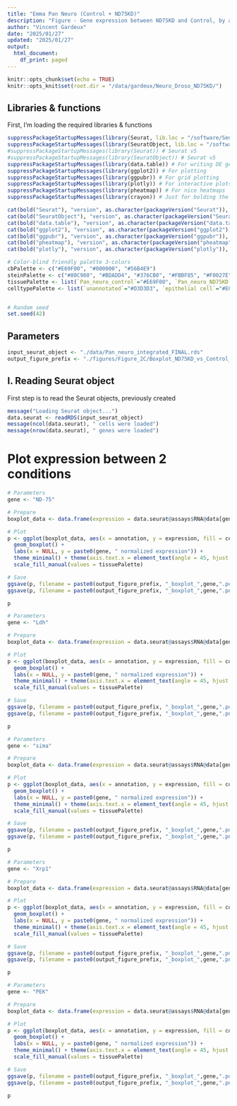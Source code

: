 ```yaml
---
title: "Emma Pan Neuro (Control + ND75KD)"
description: "Figure - Gene expression between ND75KD and Control, by annotation"
author: "Vincent Gardeux"
date: "2025/01/27"
updated: "2025/01/27"
output:
  html_document:
    df_print: paged
---
```


  
```r
knitr::opts_chunk$set(echo = TRUE)
knitr::opts_knit$set(root.dir = "/data/gardeux/Neuro_Droso_ND75KD/")
```

## Libraries & functions

First, I'm loading the required libraries & functions

```r
suppressPackageStartupMessages(library(Seurat, lib.loc = "/software/Seuratv4/lib/")) # Seurat v4.4.0, library for single-cell analysis
suppressPackageStartupMessages(library(SeuratObject, lib.loc = "/software/Seuratv4/lib/")) # For compatibility purpose
#suppressPackageStartupMessages(library(Seurat)) # Seurat v5
#suppressPackageStartupMessages(library(SeuratObject)) # Seurat v5
suppressPackageStartupMessages(library(data.table)) # For writing DE gene file
suppressPackageStartupMessages(library(ggplot2)) # For plotting
suppressPackageStartupMessages(library(ggpubr)) # For grid plotting
suppressPackageStartupMessages(library(plotly)) # For interactive plots
suppressPackageStartupMessages(library(pheatmap)) # For nice heatmaps
suppressPackageStartupMessages(library(crayon)) # Just for bolding the console output :D

cat(bold("Seurat"), "version", as.character(packageVersion("Seurat")), "\n")
cat(bold("SeuratObject"), "version", as.character(packageVersion("SeuratObject")), "\n")
cat(bold("data.table"), "version", as.character(packageVersion("data.table")), "\n")
cat(bold("ggplot2"), "version", as.character(packageVersion("ggplot2")), "\n")
cat(bold("ggpubr"), "version", as.character(packageVersion("ggpubr")), "\n")
cat(bold("pheatmap"), "version", as.character(packageVersion("pheatmap")), "\n")
cat(bold("plotly"), "version", as.character(packageVersion("plotly")), "\n")

# Color-blind friendly palette 3-colors
cbPalette <- c("#E69F00", "#000000", "#56B4E9")
steinPalette <- c("#80C980", "#BDADD4", "#376CB0", "#FBBF85", "#F0027E")
tissuePalette <- list(`Pan_neuro_control`="#E69F00", `Pan_neuro_ND75KD`="#56B4E9")
celltypePalette <- list(`unannotated`="#D3D3D3", `epithelial cell`="#E0AC69", `skeletal muscle of head`="#895129", `cone cell`="#FFFFB7", `outer photoreceptor cell`="#FFF060", `photoreceptor cell`="#F2DB00", `photoreceptor-like cell`="#F0C200", `adult optic chiasma glial cell`="#d896ff", `adult brain cell body glial cell`="#efbbff", `adult brain perineurial glial cell`="#BCBDDC", `adult lamina epithelial/marginal glial cell`="#9E9AC8", `adult reticular neuropil associated glial cell`="#756BB1", `optic lobe associated cortex glial cell`="#54278F", `cholinergic neuron`="#E41A1C", `gabaergic neuron`="#377EB8", `glutamatergic neuron`="#4DAF4A", `dopaminergic neuron`="#984EA3", `serotonergic neuron`="#FF7F00", `OPN neuron`="#A6CEE3", `columnar neuron T1`="#DEEBF7", `T neuron T3`="#9ECAE1", `T neuron T4/T5`="#3182BD", `distal medullary amacrine neuron Dm3`="#c6e6ba", `distal medullary amacrine neuron Dm8`="#A1D99B", `distal medullary amacrine neuron Dm9`="#31A354", `proximal medullary amacrine neuron Pm4`="#006D2C", `centrifugal neuron C2`="#7FC97F", `centrifugal neuron C3`="#BEAED4", `medullary intrinsic neuron Mi1`="#d8d5eb", `medullary intrinsic neuron Mi4`="#BCBDDC", `medullary intrinsic neuron Mi15`="#756BB1", `transmedullary neuron Tm1`="#b4dee9", `transmedullary neuron Tm2`="#bfdfe7", `transmedullary neuron Tm9`="#7eb5c4", `transmedullary neuron Tm20`="#9fcad5", `transmedullary Y neuron TmY14`="#5da1b3", `transmedullary Y neuron TmY5a`="#3c8ca2", `transmedullary Y neuron TmY8`="#1a7790", `tm5ab`="#014636", `lamina monopolar neuron L1 + L2`="#FDD3A0", `lamina monopolar neuron L3`="#FDBE85", `lamina monopolar neuron L4`="#FD8D3C", `lamina monopolar neuron L5`="#E6550D", `lamina wide-field 2 neuron`="#A63603", `lobular columnar neuron LC12`="#BC80BD", `olfactory receptor neuron`="#CCEBC5", `Poxn neuron`="#FFED6F", `hemocyte`="#999999", `kenyon cell`="#B3E2CD", `gamma kenyon cell`="#FDCDAC", `pigment cell`="#EE82EE")


# Random seed
set.seed(42)
```

## Parameters

```r
input_seurat_object <- "./data/Pan_neuro_integrated_FINAL.rds"
output_figure_prefix <- "./figures/Figure_2C/Boxplot_ND75KD_vs_Control_all_annotations_expression_"
```

## I. Reading Seurat object

First step is to read the Seurat objects, previously created

```r
message("Loading Seurat object...")
data.seurat <- readRDS(input_seurat_object)
message(ncol(data.seurat), " cells were loaded")
message(nrow(data.seurat), " genes were loaded")
```

# Plot expression between 2 conditions

```r
# Parameters
gene <- "ND-75"

# Prepare
boxplot_data <- data.frame(expression = data.seurat@assays$RNA@data[gene, ], annotation = data.seurat$annotation, condition = data.seurat$orig.ident)

# Plot
p <- ggplot(boxplot_data, aes(x = annotation, y = expression, fill = condition)) +
  geom_boxplot() +
  labs(x = NULL, y = paste0(gene, " normalized expression")) +
  theme_minimal() + theme(axis.text.x = element_text(angle = 45, hjust = 1)) +
  scale_fill_manual(values = tissuePalette)

# Save
ggsave(p, filename = paste0(output_figure_prefix, "_boxplot_",gene,".pdf"), width = 15, height = 5, bg = "white")
ggsave(p, filename = paste0(output_figure_prefix, "_boxplot_",gene,".png"), width = 15, height = 5, dpi = 1000, bg = 'white')

p
```

```r
# Parameters
gene <- "Ldh"

# Prepare
boxplot_data <- data.frame(expression = data.seurat@assays$RNA@data[gene, ], annotation = data.seurat$annotation, condition = data.seurat$orig.ident)

# Plot
p <- ggplot(boxplot_data, aes(x = annotation, y = expression, fill = condition)) +
  geom_boxplot() +
  labs(x = NULL, y = paste0(gene, " normalized expression")) +
  theme_minimal() + theme(axis.text.x = element_text(angle = 45, hjust = 1)) +
  scale_fill_manual(values = tissuePalette)

# Save
ggsave(p, filename = paste0(output_figure_prefix, "_boxplot_",gene,".pdf"), width = 15, height = 5, bg = "white")
ggsave(p, filename = paste0(output_figure_prefix, "_boxplot_",gene,".png"), width = 15, height = 5, dpi = 1000, bg = 'white')

p
```

```r
# Parameters
gene <- "sima"

# Prepare
boxplot_data <- data.frame(expression = data.seurat@assays$RNA@data[gene, ], annotation = data.seurat$annotation, condition = data.seurat$orig.ident)

# Plot
p <- ggplot(boxplot_data, aes(x = annotation, y = expression, fill = condition)) +
  geom_boxplot() +
  labs(x = NULL, y = paste0(gene, " normalized expression")) +
  theme_minimal() + theme(axis.text.x = element_text(angle = 45, hjust = 1)) +
  scale_fill_manual(values = tissuePalette)

# Save
ggsave(p, filename = paste0(output_figure_prefix, "_boxplot_",gene,".pdf"), width = 15, height = 5, bg = "white")
ggsave(p, filename = paste0(output_figure_prefix, "_boxplot_",gene,".png"), width = 15, height = 5, dpi = 1000, bg = 'white')

p
```

```r
# Parameters
gene <- "Xrp1"

# Prepare
boxplot_data <- data.frame(expression = data.seurat@assays$RNA@data[gene, ], annotation = data.seurat$annotation, condition = data.seurat$orig.ident)

# Plot
p <- ggplot(boxplot_data, aes(x = annotation, y = expression, fill = condition)) +
  geom_boxplot() +
  labs(x = NULL, y = paste0(gene, " normalized expression")) +
  theme_minimal() + theme(axis.text.x = element_text(angle = 45, hjust = 1)) +
  scale_fill_manual(values = tissuePalette)

# Save
ggsave(p, filename = paste0(output_figure_prefix, "_boxplot_",gene,".pdf"), width = 15, height = 5, bg = "white")
ggsave(p, filename = paste0(output_figure_prefix, "_boxplot_",gene,".png"), width = 15, height = 5, dpi = 1000, bg = 'white')

p
```

```r
# Parameters
gene <- "PEK"

# Prepare
boxplot_data <- data.frame(expression = data.seurat@assays$RNA@data[gene, ], annotation = data.seurat$annotation, condition = data.seurat$orig.ident)

# Plot
p <- ggplot(boxplot_data, aes(x = annotation, y = expression, fill = condition)) +
  geom_boxplot() +
  labs(x = NULL, y = paste0(gene, " normalized expression")) +
  theme_minimal() + theme(axis.text.x = element_text(angle = 45, hjust = 1)) +
  scale_fill_manual(values = tissuePalette)

# Save
ggsave(p, filename = paste0(output_figure_prefix, "_boxplot_",gene,".pdf"), width = 15, height = 5, bg = "white")
ggsave(p, filename = paste0(output_figure_prefix, "_boxplot_",gene,".png"), width = 15, height = 5, dpi = 1000, bg = 'white')

p
```
